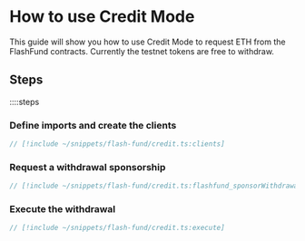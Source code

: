 # How to use Credit Mode

This guide will show you how to use Credit Mode to request ETH from the FlashFund contracts. Currently the testnet tokens are free to withdraw.

## Steps

::::steps
### Define imports and create the clients

```ts
// [!include ~/snippets/flash-fund/credit.ts:clients]
```

### Request a withdrawal sponsorship

```ts
// [!include ~/snippets/flash-fund/credit.ts:flashfund_sponsorWithdrawal]
```

### Execute the withdrawal

```ts
// [!include ~/snippets/flash-fund/credit.ts:execute]
```
